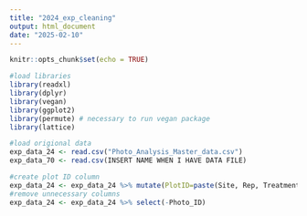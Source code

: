 ```yaml
---
title: "2024_exp_cleaning"
output: html_document
date: "2025-02-10"
---
```


```r
knitr::opts_chunk$set(echo = TRUE)
```

```r
#load libraries
library(readxl)
library(dplyr)
library(vegan)
library(ggplot2)
library(permute) # necessary to run vegan package
library(lattice)

```

```r
#load origional data
exp_data_24 <- read.csv("Photo_Analysis_Master_data.csv")
exp_data_70 <- read.csv(INSERT NAME WHEN I HAVE DATA FILE)
```

```r
#create plot ID column
exp_data_24 <- exp_data_24 %>% mutate(PlotID=paste(Site, Rep, Treatment, sep   = "."))
#remove unnecessary columns
exp_data_24 <- exp_data_24 %>% select(-Photo_ID)
```

```r

```

